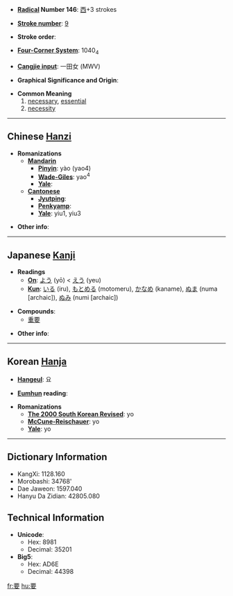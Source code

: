* '''[[Wiktionary:Chinese radical index| Radical]] Number 146''': [[Wiktionary:Chinese radical index 西|西]]+3 strokes

* '''[[Wiktionary:Chinese total strokes index|Stroke number]]''': [[Wiktionary:Chinese total strokes index 9|9]]

* '''Stroke order''': 

* '''[[Wiktionary:Chinese four corner index|Four-Corner System]]''': 1040<sub>4</sub>

* '''[[Wiktionary:Chinese Cangjie index|Cangjie input]]''': 一田女 (MWV)

* '''Graphical Significance and Origin''': 

* '''Common Meaning'''
*#[[necessary]], [[essential]]
*# [[necessity]]

----

== Chinese [[Hanzi]] ==

* '''Romanizations'''
** '''[[Mandarin]]'''
*** '''[[Pinyin]]''': yào (yao4)
*** '''[[Wade-Giles]]''': yao<sup>4</sup>
*** '''[[Yale]]''': 
** '''[[Cantonese]]'''
*** '''[[Jyutping]]''':
*** '''[[Penkyamp]]''': 
*** '''[[Yale]]''': yiu1, yiu3

* '''Other info''': 

----

== Japanese [[Kanji]] ==

* '''Readings'''
** '''[[On]]''': [[よう]] (yō) < [[えう]] (yeu)
** '''[[Kun]]''': [[いる]] (iru), [[もとめる]] (motomeru), [[かなめ]] (kaname), [[ぬま]] (numa [archaic]), [[ぬみ]] (numi [archaic])

* '''Compounds''':
**[[重要]]

* '''Other info''':  

----

== Korean [[Hanja]] ==

* '''[[Hangeul]]''': 요

* '''[[Eumhun]] reading''': 

* '''Romanizations'''
** '''[[The 2000 South Korean Revised Romanization|The 2000 South Korean Revised]]''': yo
** '''[[McCune-Reischauer]]''': yo
** '''[[Yale]]''': yo

----

== Dictionary Information ==

* KangXi: 1128.160
* Morobashi: 34768'
* Dae Jaweon: 1597.040
* Hanyu Da Zidian: 42805.080

== Technical Information ==

* '''Unicode''':
** Hex: 8981
** Decimal: 35201
* '''Big5''':
** Hex: AD6E
** Decimal: 44398

[[fr:要]]
[[hu:要]]